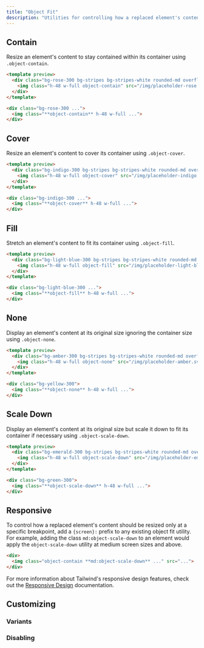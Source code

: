 ```yaml
---
title: "Object Fit"
description: "Utilities for controlling how a replaced element's content should be resized."
---
```




## Contain

Resize an element's content to stay contained within its container using `.object-contain`.

```html rose
<template preview>
  <div class="bg-rose-300 bg-stripes bg-stripes-white rounded-md overflow-hidden">
    <img class="h-48 w-full object-contain" src="/img/placeholder-rose.svg" alt="">
  </div>
</template>

<div class="bg-rose-300 ...">
  <img class="**object-contain** h-48 w-full ...">
</div>
```

## Cover

Resize an element's content to cover its container using `.object-cover`.

```html indigo
<template preview>
  <div class="bg-indigo-300 bg-stripes bg-stripes-white rounded-md overflow-hidden">
    <img class="h-48 w-full object-cover" src="/img/placeholder-indigo.svg" alt="">
  </div>
</template>

<div class="bg-indigo-300 ...">
  <img class="**object-cover** h-48 w-full ...">
</div>
```

## Fill

Stretch an element's content to fit its container using `.object-fill`.

```html lightBlue
<template preview>
  <div class="bg-light-blue-300 bg-stripes bg-stripes-white rounded-md overflow-hidden">
    <img class="h-48 w-full object-fill" src="/img/placeholder-light-blue.png" alt="">
  </div>
</template>

<div class="bg-light-blue-300 ...">
  <img class="**object-fill** h-48 w-full ...">
</div>
```

## None

Display an element's content at its original size ignoring the container size using `.object-none`.

```html amber
<template preview>
  <div class="bg-amber-300 bg-stripes bg-stripes-white rounded-md overflow-hidden">
    <img class="h-48 w-full object-none" src="/img/placeholder-amber.svg" alt="">
  </div>
</template>

<div class="bg-yellow-300">
  <img class="**object-none** h-48 w-full ...">
</div>
```

## Scale Down

Display an element's content at its original size but scale it down to fit its container if necessary using `.object-scale-down`.

```html emerald
<template preview>
  <div class="bg-emerald-300 bg-stripes bg-stripes-white rounded-md overflow-hidden">
    <img class="h-48 w-full object-scale-down" src="/img/placeholder-emerald.svg" alt="">
  </div>
</template>

<div class="bg-green-300">
  <img class="**object-scale-down** h-48 w-full ...">
</div>
```

## Responsive

To control how a replaced element's content should be resized only at a specific breakpoint, add a `{screen}:` prefix to any existing object fit utility. For example, adding the class `md:object-scale-down` to an element would apply the `object-scale-down` utility at medium screen sizes and above.

```html
<div>
  <img class="object-contain **md:object-scale-down** ..." src="...">
</div>
```

For more information about Tailwind's responsive design features, check out the [Responsive Design](/docs/responsive-design) documentation.

## Customizing

### Variants

<Variants plugin="objectFit" name="object-fit" />

### Disabling

<Disabling plugin="objectFit" name="object-fit" />
